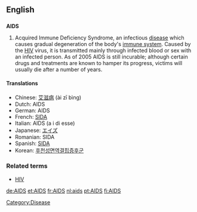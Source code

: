 {{see|aids}}
==English==

==={{acronym}}===
{{wikipedia}}
'''AIDS'''

# Acquired Immune Deficiency Syndrome,  an infectious [[disease]] which causes gradual degeneration of the body's [[immune system]].  Caused by the [[HIV]] virus, it is transmitted mainly through infected blood or sex with an infected person.  As of 2005 AIDS is still incurable; although certain drugs and treatments are known to hamper its progress, victims will usually die after a number of years.

====Translations====
*Chinese: [[艾滋病]] (ài zī bìng)
*Dutch: AIDS
*German: AIDS
*French: [[SIDA]] {{m}}
*Italian: AIDS (a i di esse)
*Japanese: [[エイズ]]
*Romanian: SIDA {{f}}
*Spanish: [[SIDA]]
*Korean: [[후천성면역결핍증후군]]

===Related terms===
*[[HIV]]

[[Category:Disease]]

[[de:AIDS]]
[[et:AIDS]]
[[fr:AIDS]]
[[nl:aids]]
[[pt:AIDS]]
[[fi:AIDS]]